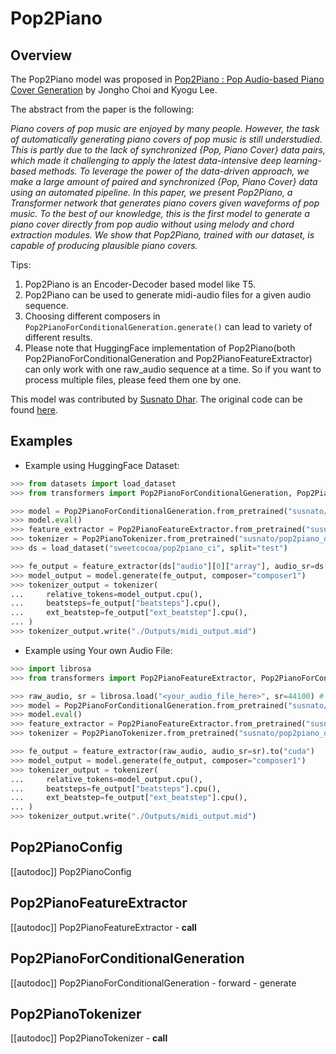 <!--Copyright 2023 The HuggingFace Team. All rights reserved.

Licensed under the Apache License, Version 2.0 (the "License"); you may not use this file except in compliance with
the License. You may obtain a copy of the License at

http://www.apache.org/licenses/LICENSE-2.0

Unless required by applicable law or agreed to in writing, software distributed under the License is distributed on
an "AS IS" BASIS, WITHOUT WARRANTIES OR CONDITIONS OF ANY KIND, either express or implied. See the License for the
specific language governing permissions and limitations under the License.
-->

# Pop2Piano

## Overview

The Pop2Piano model was proposed in [Pop2Piano : Pop Audio-based Piano Cover Generation](https://arxiv.org/abs/2211.00895) by Jongho Choi and Kyogu Lee.

The abstract from the paper is the following:

*Piano covers of pop music are enjoyed by many people. However, the
task of automatically generating piano covers of pop music is still
understudied. This is partly due to the lack of synchronized
{Pop, Piano Cover} data pairs, which made it challenging to apply
the latest data-intensive deep learning-based methods. To leverage
the power of the data-driven approach, we make a large amount of
paired and synchronized {Pop, Piano Cover} data using an automated
pipeline. In this paper, we present Pop2Piano, a Transformer network
that generates piano covers given waveforms of pop music. To the best
of our knowledge, this is the first model to generate a piano cover
directly from pop audio without using melody and chord extraction
modules. We show that Pop2Piano, trained with our dataset, is capable
of producing plausible piano covers.*


Tips:

1. Pop2Piano is an Encoder-Decoder based model like T5.
2. Pop2Piano can be used to generate midi-audio files for a given audio sequence.
3. Choosing different composers in `Pop2PianoForConditionalGeneration.generate()` can lead to variety of different results.
4. Please note that HuggingFace implementation of Pop2Piano(both Pop2PianoForConditionalGeneration and Pop2PianoFeatureExtractor) can only work with one raw_audio sequence at a time. So if you want to process multiple files, please feed them one by one.

This model was contributed by [Susnato Dhar](https://huggingface.co/susnato).
The original code can be found [here](https://github.com/sweetcocoa/pop2piano).

## Examples

- Example using HuggingFace Dataset:

```python
>>> from datasets import load_dataset
>>> from transformers import Pop2PianoForConditionalGeneration, Pop2PianoTokenizer, Pop2PianoFeatureExtractor

>>> model = Pop2PianoForConditionalGeneration.from_pretrained("susnato/pop2piano_dev").to("cuda")
>>> model.eval()
>>> feature_extractor = Pop2PianoFeatureExtractor.from_pretrained("susnato/pop2piano_dev")
>>> tokenizer = Pop2PianoTokenizer.from_pretrained("susnato/pop2piano_dev")
>>> ds = load_dataset("sweetcocoa/pop2piano_ci", split="test")

>>> fe_output = feature_extractor(ds["audio"][0]["array"], audio_sr=ds["audio"][0]["sampling_rate"]).to("cuda")
>>> model_output = model.generate(fe_output, composer="composer1")
>>> tokenizer_output = tokenizer(
...     relative_tokens=model_output.cpu(),
...     beatsteps=fe_output["beatsteps"].cpu(),
...     ext_beatstep=fe_output["ext_beatstep"].cpu(),
... )
>>> tokenizer_output.write("./Outputs/midi_output.mid")
```

- Example using Your own Audio File:

```python
>>> import librosa
>>> from transformers import Pop2PianoFeatureExtractor, Pop2PianoForConditionalGeneration, Pop2PianoTokenizer

>>> raw_audio, sr = librosa.load("<your_audio_file_here>", sr=44100) # feel free to change the sr to a suitable value.
>>> model = Pop2PianoForConditionalGeneration.from_pretrained("susnato/pop2piano_dev").to("cuda")
>>> model.eval()
>>> feature_extractor = Pop2PianoFeatureExtractor.from_pretrained("susnato/pop2piano_dev")
>>> tokenizer = Pop2PianoTokenizer.from_pretrained("susnato/pop2piano_dev")

>>> fe_output = feature_extractor(raw_audio, audio_sr=sr).to("cuda")
>>> model_output = model.generate(fe_output, composer="composer1")
>>> tokenizer_output = tokenizer(
...     relative_tokens=model_output.cpu(),
...     beatsteps=fe_output["beatsteps"].cpu(),
...     ext_beatstep=fe_output["ext_beatstep"].cpu(),
... )
>>> tokenizer_output.write("./Outputs/midi_output.mid")
```

## Pop2PianoConfig

[[autodoc]] Pop2PianoConfig

## Pop2PianoFeatureExtractor

[[autodoc]] Pop2PianoFeatureExtractor
    - __call__

## Pop2PianoForConditionalGeneration

[[autodoc]] Pop2PianoForConditionalGeneration
    - forward
    - generate

## Pop2PianoTokenizer

[[autodoc]] Pop2PianoTokenizer
    - __call__

